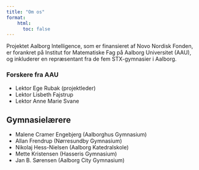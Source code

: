 ```yaml
---
title: "Om os"
format:
    html: 
      toc: false
---
```


Projektet Aalborg Intelligence, som er finansieret af Novo Nordisk Fonden, er forankret på Institut for Matematiske Fag på Aalborg Universitet (AAU), og inkluderer en repræsentant fra de fem STX-gymnasier i Aalborg.

### Forskere fra AAU

- Lektor Ege Rubak (projektleder)
- Lektor Lisbeth Fajstrup
- Lektor Anne Marie Svane

## Gymnasielærere

- Malene Cramer Engebjerg (Aalborghus Gymnasium)
- Allan Frendrup (Nørresundby Gymnasium)
- Nikolaj Hess-Nielsen (Aalborg Katedralskole)
- Mette Kristensen (Hasseris Gymnasium)
- Jan B. Sørensen (Aalborg City Gymnasium)
